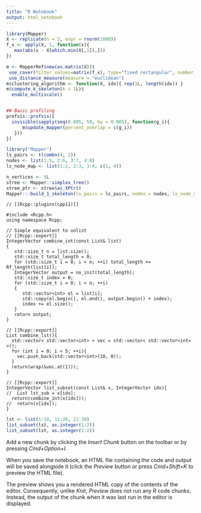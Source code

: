```yaml
---
title: "R Notebook"
output: html_notebook
---
```



```r
library(Mapper)
X <- replicate(n = 3, expr = rnorm(1000))
f_x <- apply(X, 1, function(x){
   max(abs(x - X[which.min(X[,1]),]))
})

m <- MapperRef$new(as.matrix(X))$
 use_cover(filter_values=matrix(f_x), type="fixed rectangular", number_intervals=20L, percent_overlap=0)$
 use_distance_measure(measure = "euclidean")
m$clustering_algorithm <- function(X, idx){ rep(1L, length(idx)) }
m$compute_k_skeleton(k = 1L)$
  enable_multiscale()


## Basic profiling
profvis::profvis({
  invisible(sapply(seq(0.005, 50, by = 0.005), function(g_i){
      m$update_mapper(percent_overlap = c(g_i))
   })) 
})

```


```r
library("Mapper")
ls_pairs <- t(combn(4, 2))
nodes <- list(1:5, 2:6, 3:7, 4:8)
ls_node_map <- list(1:2, 2:3, 3:4, c(1, 4)) 

n_vertices <- 5L
stree <- Mapper::simplex_tree()
stree_ptr <- stree$as_XPtr()
Mapper:::build_1_skeleton(ls_pairs = ls_pairs, nodes = nodes, ls_node_map = ls_node_map, stree = stree_ptr)
```

```Rcpp

// [[Rcpp::plugins(cpp11)]]

#include <Rcpp.h> 
using namespace Rcpp;

// Simple equivalent to unlist
// [[Rcpp::export]]
IntegerVector combine_int(const List& list)
{
   std::size_t n = list.size();
   std::size_t total_length = 0;
   for (std::size_t i = 0; i < n; ++i) total_length += Rf_length(list[i]);
   IntegerVector output = no_init(total_length);
   std::size_t index = 0;
   for (std::size_t i = 0; i < n; ++i)
   {
      std::vector<int> el = list[i];
      std::copy(el.begin(), el.end(), output.begin() + index);
      index += el.size();
   }
   return output;
}

// [[Rcpp::export]]
List combine_lst(){
  std::vector< std::vector<int> > vec = std::vector< std::vector<int> >();
  for (int i = 0; i < 5; ++i){
    vec.push_back(std::vector<int>(10, 0));
  }
  return(wrap(&vec.at(1)));
}

// [[Rcpp::export]]
IntegerVector list_subset(const List& x, IntegerVector idx){
//  List lst_sub = x[idx];
  return(combine_int(x[idx]));
//  return(x[idx]);
}

```


```r
lst <- list(1:10, 11:20, 21:30)
list_subset(lst, as.integer(1:2))
list_subset(lst, as.integer(1:2))
```
Add a new chunk by clicking the *Insert Chunk* button on the toolbar or by pressing *Cmd+Option+I*.

When you save the notebook, an HTML file containing the code and output will be saved alongside it (click the *Preview* button or press *Cmd+Shift+K* to preview the HTML file). 

The preview shows you a rendered HTML copy of the contents of the editor. Consequently, unlike *Knit*, *Preview* does not run any R code chunks. Instead, the output of the chunk when it was last run in the editor is displayed.

